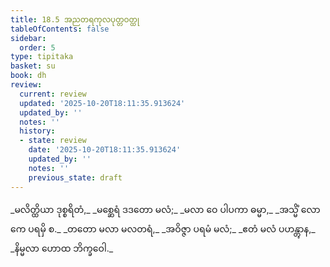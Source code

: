 ```yaml
---
title: 18.5 အညတရကုလပုတ္တဝတ္ထု
tableOfContents: false
sidebar:
  order: 5
type: tipitaka
basket: su
book: dh
review:
  current: review
  updated: '2025-10-20T18:11:35.913624'
  updated_by: ''
  notes: ''
  history:
  - state: review
    date: '2025-10-20T18:11:35.913624'
    updated_by: ''
    notes: ''
    previous_state: draft
---
```



<DynamicBreadcrumb />


<ReviewStatus review={frontmatter.review} showDetails={true} />

<HypothesisAnnotation frontmatter={frontmatter} />

<Division number="242" book="dh" e="ch" v="18" p="48">

<Paragraph number="262" type="verses" book="dh">
_မလိတ္ထိယာ ဒုစ္စရိတံ,_  
_မစ္ဆေရံ ဒဒတော မလံ;_  
_မလာ ဝေ ပါပကာ ဓမ္မာ,_  
_အသ္မိံ လောကေ ပရမှိ စ._  

</Paragraph>

</Division>
<Division number="243" book="dh" e="ch" v="18" p="48">

<Paragraph number="263" type="verses" book="dh">
_တတော မလာ မလတရံ,_  
_အဝိဇ္ဇာ ပရမံ မလံ;_  
_ဧတံ မလံ ပဟန္တွာန,_  
_နိမ္မလာ ဟောထ ဘိက္ခဝေါ._
</Paragraph>
</Division>